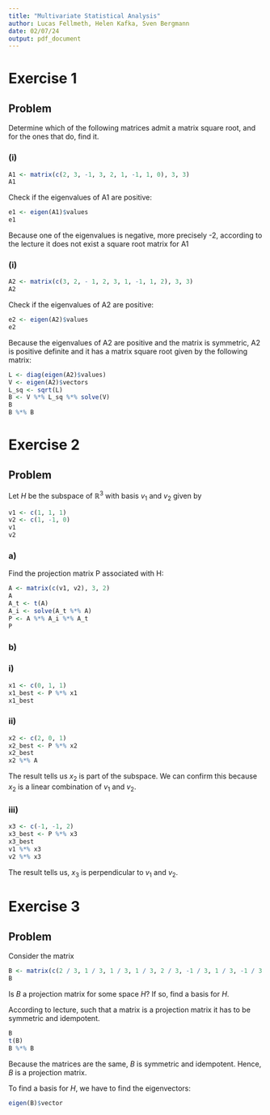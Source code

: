 ```yaml
---
title: "Multivariate Statistical Analysis"
author: Lucas Fellmeth, Helen Kafka, Sven Bergmann
date: 02/07/24
output: pdf_document
---
```


# Exercise 1
## Problem
Determine which of the following matrices admit a matrix square root, and for the ones that do, find it.

### (i)
```r
A1 <- matrix(c(2, 3, -1, 3, 2, 1, -1, 1, 0), 3, 3)
A1
```
Check if the eigenvalues of A1 are positive:

```r
e1 <- eigen(A1)$values
e1
```
Because one of the eigenvalues is negative, more precisely -2, according to the lecture it does not exist a square root matrix for A1

### (i)
```r
A2 <- matrix(c(3, 2, - 1, 2, 3, 1, -1, 1, 2), 3, 3)
A2
```
Check if the eigenvalues of A2 are positive:
```r
e2 <- eigen(A2)$values
e2
```
Because the eigenvalues of A2 are positive and the matrix is symmetric, A2 is positive definite and it has a matrix square root given by the following matrix:

```r
L <- diag(eigen(A2)$values)
V <- eigen(A2)$vectors
L_sq <- sqrt(L)
B <- V %*% L_sq %*% solve(V)
B
B %*% B
```
# Exercise 2
## Problem
Let $H$ be the subspace of $\mathbb{R}^3$ with basis $v_1$ and $v_2$ given by
```r
v1 <- c(1, 1, 1)
v2 <- c(1, -1, 0)
v1
v2
```
### a)
Find the projection matrix P associated with H:
```r
A <- matrix(c(v1, v2), 3, 2)
A
A_t <- t(A)
A_i <- solve(A_t %*% A)
P <- A %*% A_i %*% A_t
P
```
### b)

### i)

```r
x1 <- c(0, 1, 1)
x1_best <- P %*% x1
x1_best
```


### ii)
```r
x2 <- c(2, 0, 1)
x2_best <- P %*% x2
x2_best
x2 %*% A
```

The result tells us $x_2$ is part of the subspace. We can confirm this because $x_2$ is a linear combination of $v_1$ and $v_2$.


### iii)
```r
x3 <- c(-1, -1, 2)
x3_best <- P %*% x3
x3_best
v1 %*% x3
v2 %*% x3
```

The result tells us, $x_3$ is perpendicular to $v_1$ and $v_2$.

# Exercise 3
## Problem
Consider the matrix
```r
B <- matrix(c(2 / 3, 1 / 3, 1 / 3, 1 / 3, 2 / 3, -1 / 3, 1 / 3, -1 / 3, 2 / 3), 3, 3)
B
```
Is $B$ a projection matrix for some space $H$? If so, find a basis for $H$.

According to lecture, such that a matrix is a projection matrix it has to be symmetric and idempotent.
```r
B
t(B)
B %*% B
```
Because the matrices are the same, $B$ is symmetric and idempotent. Hence, $B$ is a projection matrix.

To find a basis for $H$, we have to find the eigenvectors:
```r
eigen(B)$vector
```
